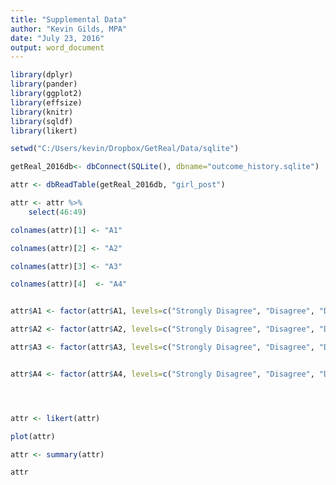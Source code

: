 ```yaml
---
title: "Supplemental Data"
author: "Kevin Gilds, MPA"
date: "July 23, 2016"
output: word_document
---
```


```r

library(dplyr)
library(pander)
library(ggplot2)
library(effsize)
library(knitr)
library(sqldf)
library(likert)

setwd("C:/Users/kevin/Dropbox/GetReal/Data/sqlite")

getReal_2016db<- dbConnect(SQLite(), dbname="outcome_history.sqlite")

attr <- dbReadTable(getReal_2016db, "girl_post")

attr <- attr %>%
    select(46:49)

colnames(attr)[1] <- "A1"

colnames(attr)[2] <- "A2"

colnames(attr)[3] <- "A3"

colnames(attr)[4]  <- "A4"


attr$A1 <- factor(attr$A1, levels=c("Strongly Disagree", "Disagree", "Disagree a little","Don't Know/Prefer Not to say", "Agree a little", "Agree", "Strongly Agree" ), ordered=TRUE)

attr$A2 <- factor(attr$A2, levels=c("Strongly Disagree", "Disagree", "Disagree a little","Don't Know/Prefer Not to say", "Agree a little", "Agree", "Strongly Agree" ), ordered=TRUE)

attr$A3 <- factor(attr$A3, levels=c("Strongly Disagree", "Disagree", "Disagree a little","Don't Know/Prefer Not to say", "Agree a little", "Agree", "Strongly Agree" ), ordered=TRUE)


attr$A4 <- factor(attr$A4, levels=c("Strongly Disagree", "Disagree", "Disagree a little","Don't Know/Prefer Not to say", "Agree a little", "Agree", "Strongly Agree" ), ordered=TRUE)




attr <- likert(attr)

plot(attr)

attr <- summary(attr)

attr


```

